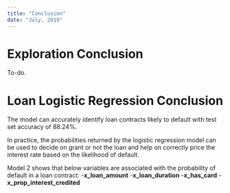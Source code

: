 ```yaml
---
title: "Conclusion"
date: "July, 2019"
---
```


# Exploration Conclusion

To-do.

# Loan Logistic Regression Conclusion

The model can accurately identify loan contracts likely to default with test set accuracy of 88.24%.

In practice, the probabilities returned by the logistic regression model can be used to decide on grant or not the loan and help on correctly price the interest rate based on the likelihood of default.

Model 2 shows that below variables are associated with the probability of default in a loan contract:
-**x_loan_amount**
-**x_loan_duration** 
-**x_has_card**
-**x_prop_interest_credited**